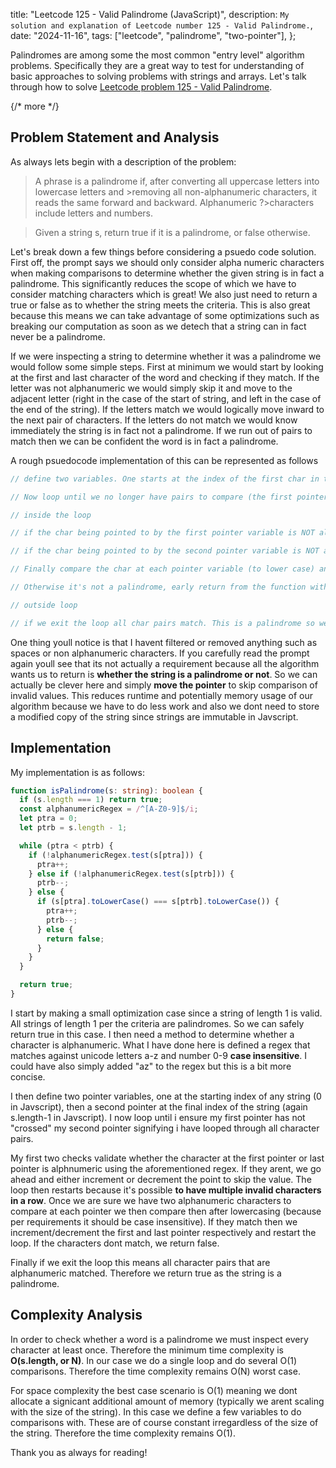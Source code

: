   title: "Leetcode 125 - Valid Palindrome (JavaScript)",
  description: `My solution and explanation of Leetcode number 125 - Valid Palindrome.`,
  date: "2024-11-16",
  tags: ["leetcode", "palindrome", "two-pointer"],
};

Palindromes are among some the most common "entry level" algorithm problems. Specifically they are a great way to test for understanding of basic approaches to solving problems with strings and arrays. Let's talk through how to solve [Leetcode problem 125 - Valid Palindrome](https://leetcode.com/problems/valid-palindrome/description/).

{/* more */}

## Problem Statement and Analysis

As always lets begin with a description of the problem:

> A phrase is a palindrome if, after converting all uppercase letters into lowercase letters and >removing all non-alphanumeric characters, it reads the same forward and backward. Alphanumeric ?>characters include letters and numbers.

> Given a string s, return true if it is a palindrome, or false otherwise.

Let's break down a few things before considering a psuedo code solution. First off, the prompt says we should only consider alpha numeric characters when making comparisons to determine whether the given string is in fact a palindrome. This significantly reduces the scope of which we have to consider matching characters which is great! We also just need to return a true or false as to whether the string meets the criteria. This is also great because this means we can take advantage of some optimizations such as breaking our computation as soon as we detech that a string can in fact never be a palindrome.

If we were inspecting a string to determine whether it was a palindrome we would follow some simple steps. First at minimum we would start by looking at the first and last character of the word and checking if they match. If the letter was not alphanumeric we would simply skip it and move to the adjacent letter (right in the case of the start of string, and left in the case of the end of the string). If the letters match we would logically move inward to the next pair of characters. If the letters do not match we would know immediately the string is in fact not a palindrome. If we run out of pairs to match then we can be confident the word is in fact a palindrome.

A rough psuedocode implementation of this can be represented as follows

```ts
// define two variables. One starts at the index of the first char in the string. The other at the last char in the string minus 1 (its going to be the s.length-1 because Javascript indexes at 0)

// Now loop until we no longer have pairs to compare (the first pointer becomes larger that the value of the second variable representing the end comparison in the string)

// inside the loop

// if the char being pointed to by the first pointer variable is NOT alphanumeric, increment the first variable by one

// if the char being pointed to by the second pointer variable is NOT alphanumeric, decrement the second variable by one

// Finally compare the char at each pointer variable (to lower case) and validate if they match. If they do increment the first pointer variable and decrement the second pointer variable

// Otherwise it's not a palindrome, early return from the function with false

// outside loop

// if we exit the loop all char pairs match. This is a palindrome so we can return true.
```

One thing youll notice is that I havent filtered or removed anything such as spaces or non alphanumeric characters. If you carefully read the prompt again youll see that its not actually a requirement because all the algorithm wants us to return is **whether the string is a palindrome or not**. So we can actually be clever here and simply **move the pointer** to skip comparison of invalid values. This reduces runtime and potentially memory usage of our algorithm because we have to do less work and also we dont need to store a modified copy of the string since strings are immutable in Javscript.

## Implementation

My implementation is as follows:

```ts
function isPalindrome(s: string): boolean {
  if (s.length === 1) return true;
  const alphanumericRegex = /^[A-Z0-9]$/i;
  let ptra = 0;
  let ptrb = s.length - 1;

  while (ptra < ptrb) {
    if (!alphanumericRegex.test(s[ptra])) {
      ptra++;
    } else if (!alphanumericRegex.test(s[ptrb])) {
      ptrb--;
    } else {
      if (s[ptra].toLowerCase() === s[ptrb].toLowerCase()) {
        ptra++;
        ptrb--;
      } else {
        return false;
      }
    }
  }

  return true;
}
```

I start by making a small optimization case since a string of length 1 is valid. All strings of length 1 per the criteria are palindromes. So we can safely return true in this case. I then need a method to determine whether a character is alphanumeric. What I have done here is defined a regex that matches against unicode letters a-z and number 0-9 **case insensitive**. I could have also simply added "az" to the regex but this is a bit more concise.

I then define two pointer variables, one at the starting index of any string (0 in Javscript), then a second pointer at the final index of the string (again s.length-1 in Javscript). I now loop until i ensure my first pointer has not "crossed" my second pointer signifying i have looped through all character pairs.

My first two checks validate whether the character at the first pointer or last pointer is alphnumeric using the aforementioned regex. If they arent, we go ahead and either increment or decrement the point to skip the value. The loop then restarts because it's possible **to have multiple invalid characters in a row**. Once we are sure we have two alphanumeric characters to compare at each pointer we then compare then after lowercasing (because per requirements it should be case insensitive). If they match then we increment/decrement the first and last pointer respectively and restart the loop. If the characters dont match, we return false.

Finally if we exit the loop this means all character pairs that are alphanumeric matched. Therefore we return true as the string is a palindrome.

## Complexity Analysis

In order to check whether a word is a palindrome we must inspect every character at least once. Therefore the minimum time complexity is **O(s.length, or N)**. In our case we do a single loop and do several O(1) comparisons. Therefore the time complexity remains O(N) worst case.

For space complexity the best case scenario is O(1) meaning we dont allocate a signicant additional amount of memory (typically we arent scaling with the size of the string). In this case we define a few variables to do comparisons with. These are of course constant irregardless of the size of the string. Therefore the time complexity remains O(1).

Thank you as always for reading!
